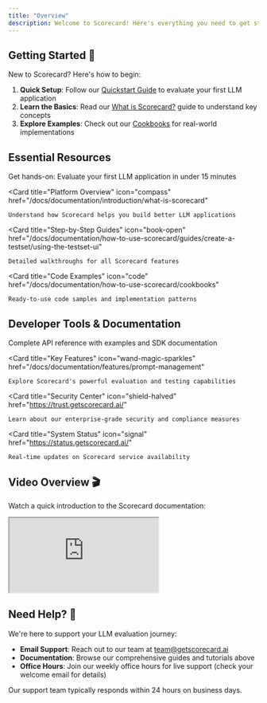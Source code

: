 ```yaml
---
title: "Overview"
description: Welcome to Scorecard! Here's everything you need to get started with evaluating your LLM applications.
---
```


## Getting Started 🚀

New to Scorecard? Here's how to begin:

1. **Quick Setup**: Follow our [Quickstart Guide](/docs/documentation/how-to-use-scorecard/quickstart/python) to evaluate your first LLM application
2. **Learn the Basics**: Read our [What is Scorecard?](/docs/documentation/introduction/what-is-scorecard) guide to understand key concepts
3. **Explore Examples**: Check out our [Cookbooks](/docs/documentation/how-to-use-scorecard/cookbooks) for real-world implementations

## Essential Resources

<CardGroup cols={2}>
  <Card 
    title="Quickstart Tutorial" 
    icon="rocket" 
    href="/docs/documentation/how-to-use-scorecard/quickstart/python"
  >
    Get hands-on: Evaluate your first LLM application in under 15 minutes
  </Card>
  
  <Card 
    title="Platform Overview" 
    icon="compass" 
    href="/docs/documentation/introduction/what-is-scorecard"
  >
    Understand how Scorecard helps you build better LLM applications
  </Card>

  <Card 
    title="Step-by-Step Guides" 
    icon="book-open" 
    href="/docs/documentation/how-to-use-scorecard/guides/create-a-testset/using-the-testset-ui"
  >
    Detailed walkthroughs for all Scorecard features
  </Card>

  <Card 
    title="Code Examples" 
    icon="code" 
    href="/docs/documentation/how-to-use-scorecard/cookbooks"
  >
    Ready-to-use code samples and implementation patterns
  </Card>
</CardGroup>

## Developer Tools & Documentation

<CardGroup cols={2}>
  <Card 
    title="API Documentation" 
    icon="book" 
    href="/api-reference"
  >
    Complete API reference with examples and SDK documentation
  </Card>

  <Card 
    title="Key Features" 
    icon="wand-magic-sparkles" 
    href="/docs/documentation/features/prompt-management"
  >
    Explore Scorecard's powerful evaluation and testing capabilities
  </Card>

  <Card 
    title="Security Center" 
    icon="shield-halved" 
    href="https://trust.getscorecard.ai/"
  >
    Learn about our enterprise-grade security and compliance measures
  </Card>

  <Card 
    title="System Status" 
    icon="signal" 
    href="https://status.getscorecard.ai/"
  >
    Real-time updates on Scorecard service availability
  </Card>
</CardGroup>

## Video Overview 🎬
Watch a quick introduction to the Scorecard documentation:

<Frame>
<iframe
  className="w-full aspect-video"
  src="https://drive.google.com/file/d/1AhmSuke-joeSB6Byz-0ew7DSlXzHw2hC/preview"
  allow="autoplay; encrypted-media"
  allowfullscreen>
</iframe>
</Frame>

## Need Help? 💬

We're here to support your LLM evaluation journey:

- **Email Support**: Reach out to our team at [team@getscorecard.ai](mailto:team@getscorecard.ai)
- **Documentation**: Browse our comprehensive guides and tutorials above
- **Office Hours**: Join our weekly office hours for live support (check your welcome email for details)

Our support team typically responds within 24 hours on business days.